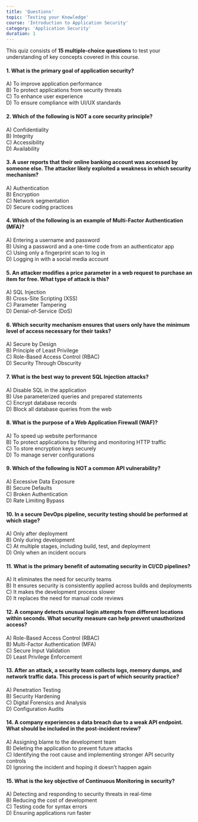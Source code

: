 ```yaml
---
title: 'Questions'
topic: 'Testing your Knowledge'
course: 'Introduction to Application Security'
category: 'Application Security'
duration: 1
---
```


This quiz consists of **15 multiple-choice questions** to test your understanding of key concepts covered in this course.

#### **1. What is the primary goal of application security?**

A) To improve application performance  
B) To protect applications from security threats  
C) To enhance user experience  
D) To ensure compliance with UI/UX standards

#### **2. Which of the following is NOT a core security principle?**

A) Confidentiality  
B) Integrity  
C) Accessibility  
D) Availability

#### **3. A user reports that their online banking account was accessed by someone else. The attacker likely exploited a weakness in which security mechanism?**

A) Authentication  
B) Encryption  
C) Network segmentation  
D) Secure coding practices

#### **4. Which of the following is an example of Multi-Factor Authentication (MFA)?**

A) Entering a username and password  
B) Using a password and a one-time code from an authenticator app  
C) Using only a fingerprint scan to log in  
D) Logging in with a social media account

#### **5. An attacker modifies a price parameter in a web request to purchase an item for free. What type of attack is this?**

A) SQL Injection  
B) Cross-Site Scripting (XSS)  
C) Parameter Tampering  
D) Denial-of-Service (DoS)

#### **6. Which security mechanism ensures that users only have the minimum level of access necessary for their tasks?**

A) Secure by Design  
B) Principle of Least Privilege  
C) Role-Based Access Control (RBAC)  
D) Security Through Obscurity

#### **7. What is the best way to prevent SQL Injection attacks?**

A) Disable SQL in the application  
B) Use parameterized queries and prepared statements  
C) Encrypt database records  
D) Block all database queries from the web

#### **8. What is the purpose of a Web Application Firewall (WAF)?**

A) To speed up website performance  
B) To protect applications by filtering and monitoring HTTP traffic  
C) To store encryption keys securely  
D) To manage server configurations

#### **9. Which of the following is NOT a common API vulnerability?**

A) Excessive Data Exposure  
B) Secure Defaults  
C) Broken Authentication  
D) Rate Limiting Bypass

#### **10. In a secure DevOps pipeline, security testing should be performed at which stage?**

A) Only after deployment  
B) Only during development  
C) At multiple stages, including build, test, and deployment  
D) Only when an incident occurs

#### **11. What is the primary benefit of automating security in CI/CD pipelines?**

A) It eliminates the need for security teams  
B) It ensures security is consistently applied across builds and deployments  
C) It makes the development process slower  
D) It replaces the need for manual code reviews

#### **12. A company detects unusual login attempts from different locations within seconds. What security measure can help prevent unauthorized access?**

A) Role-Based Access Control (RBAC)  
B) Multi-Factor Authentication (MFA)  
C) Secure Input Validation  
D) Least Privilege Enforcement

#### **13. After an attack, a security team collects logs, memory dumps, and network traffic data. This process is part of which security practice?**

A) Penetration Testing  
B) Security Hardening  
C) Digital Forensics and Analysis  
D) Configuration Audits

#### **14. A company experiences a data breach due to a weak API endpoint. What should be included in the post-incident review?**

A) Assigning blame to the development team  
B) Deleting the application to prevent future attacks  
C) Identifying the root cause and implementing stronger API security controls  
D) Ignoring the incident and hoping it doesn’t happen again

#### **15. What is the key objective of Continuous Monitoring in security?**

A) Detecting and responding to security threats in real-time  
B) Reducing the cost of development  
C) Testing code for syntax errors  
D) Ensuring applications run faster
